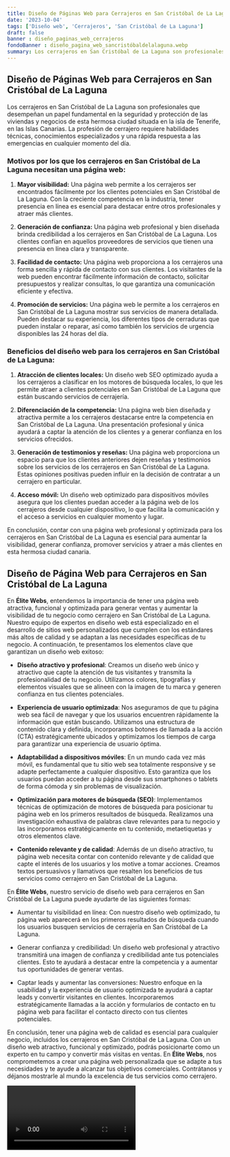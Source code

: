 ```yaml
---
title: Diseño de Páginas Web para Cerrajeros en San Cristóbal de La Laguna
date: '2023-10-04'
tags: ['Diseño web', 'Cerrajeros', 'San Cristóbal de La Laguna']
draft: false
banner : diseño_paginas_web_cerrajeros
fondoBanner : diseño_pagina_web_sancristóbaldelalaguna.webp
summary: Los cerrajeros en San Cristóbal de La Laguna son profesionales que desempeñan un papel fundamental en la seguridad y protección de las viviendas y negocios de esta hermosa ciudad situada en la isla de Tenerife, en las Islas Canarias. La profesión de cerrajero requiere habilidades técnicas, conocimientos especializados y una rápida respuesta a las emergencias en cualquier momento del día. 
---
```


## Diseño de Páginas Web para Cerrajeros en San Cristóbal de La Laguna

Los cerrajeros en San Cristóbal de La Laguna son profesionales que desempeñan un papel fundamental en la seguridad y protección de las viviendas y negocios de esta hermosa ciudad situada en la isla de Tenerife, en las Islas Canarias. La profesión de cerrajero requiere habilidades técnicas, conocimientos especializados y una rápida respuesta a las emergencias en cualquier momento del día. 

### Motivos por los que los cerrajeros en San Cristóbal de La Laguna necesitan una página web:

1. **Mayor visibilidad:** Una página web permite a los cerrajeros ser encontrados fácilmente por los clientes potenciales en San Cristóbal de La Laguna. Con la creciente competencia en la industria, tener presencia en línea es esencial para destacar entre otros profesionales y atraer más clientes.

2. **Generación de confianza:** Una página web profesional y bien diseñada brinda credibilidad a los cerrajeros en San Cristóbal de La Laguna. Los clientes confían en aquellos proveedores de servicios que tienen una presencia en línea clara y transparente.

3. **Facilidad de contacto:** Una página web proporciona a los cerrajeros una forma sencilla y rápida de contacto con sus clientes. Los visitantes de la web pueden encontrar fácilmente información de contacto, solicitar presupuestos y realizar consultas, lo que garantiza una comunicación eficiente y efectiva.

4. **Promoción de servicios:** Una página web le permite a los cerrajeros en San Cristóbal de La Laguna mostrar sus servicios de manera detallada. Pueden destacar su experiencia, los diferentes tipos de cerraduras que pueden instalar o reparar, así como también los servicios de urgencia disponibles las 24 horas del día.

### Beneficios del diseño web para los cerrajeros en San Cristóbal de La Laguna:

1. **Atracción de clientes locales:** Un diseño web SEO optimizado ayuda a los cerrajeros a clasificar en los motores de búsqueda locales, lo que les permite atraer a clientes potenciales en San Cristóbal de La Laguna que están buscando servicios de cerrajería.

2. **Diferenciación de la competencia:** Una página web bien diseñada y atractiva permite a los cerrajeros destacarse entre la competencia en San Cristóbal de La Laguna. Una presentación profesional y única ayudará a captar la atención de los clientes y a generar confianza en los servicios ofrecidos.

3. **Generación de testimonios y reseñas:** Una página web proporciona un espacio para que los clientes anteriores dejen reseñas y testimonios sobre los servicios de los cerrajeros en San Cristóbal de La Laguna. Estas opiniones positivas pueden influir en la decisión de contratar a un cerrajero en particular.

4. **Acceso móvil:** Un diseño web optimizado para dispositivos móviles asegura que los clientes puedan acceder a la página web de los cerrajeros desde cualquier dispositivo, lo que facilita la comunicación y el acceso a servicios en cualquier momento y lugar.

En conclusión, contar con una página web profesional y optimizada para los cerrajeros en San Cristóbal de La Laguna es esencial para aumentar la visibilidad, generar confianza, promover servicios y atraer a más clientes en esta hermosa ciudad canaria.

<GifSeo />

<Cta />

## Diseño de Página Web para Cerrajeros en San Cristóbal de La Laguna

En **Élite Webs**, entendemos la importancia de tener una página web atractiva, funcional y optimizada para generar ventas y aumentar la visibilidad de tu negocio como cerrajero en San Cristóbal de La Laguna. Nuestro equipo de expertos en diseño web está especializado en el desarrollo de sitios web personalizados que cumplen con los estándares más altos de calidad y se adaptan a las necesidades específicas de tu negocio. A continuación, te presentamos los elementos clave que garantizan un diseño web exitoso:

- **Diseño atractivo y profesional**: Creamos un diseño web único y atractivo que capte la atención de tus visitantes y transmita la profesionalidad de tu negocio. Utilizamos colores, tipografías y elementos visuales que se alineen con la imagen de tu marca y generen confianza en tus clientes potenciales.

- **Experiencia de usuario optimizada**: Nos aseguramos de que tu página web sea fácil de navegar y que los usuarios encuentren rápidamente la información que están buscando. Utilizamos una estructura de contenido clara y definida, incorporamos botones de llamada a la acción (CTA) estratégicamente ubicados y optimizamos los tiempos de carga para garantizar una experiencia de usuario óptima.

- **Adaptabilidad a dispositivos móviles**: En un mundo cada vez más móvil, es fundamental que tu sitio web sea totalmente responsive y se adapte perfectamente a cualquier dispositivo. Esto garantiza que los usuarios puedan acceder a tu página desde sus smartphones o tablets de forma cómoda y sin problemas de visualización.

- **Optimización para motores de búsqueda (SEO)**: Implementamos técnicas de optimización de motores de búsqueda para posicionar tu página web en los primeros resultados de búsqueda. Realizamos una investigación exhaustiva de palabras clave relevantes para tu negocio y las incorporamos estratégicamente en tu contenido, metaetiquetas y otros elementos clave.

- **Contenido relevante y de calidad**: Además de un diseño atractivo, tu página web necesita contar con contenido relevante y de calidad que capte el interés de los usuarios y los motive a tomar acciones. Creamos textos persuasivos y llamativos que resalten los beneficios de tus servicios como cerrajero en San Cristóbal de La Laguna.

En **Élite Webs**, nuestro servicio de diseño web para cerrajeros en San Cristóbal de La Laguna puede ayudarte de las siguientes formas:

- Aumentar tu visibilidad en línea: Con nuestro diseño web optimizado, tu página web aparecerá en los primeros resultados de búsqueda cuando los usuarios busquen servicios de cerrajería en San Cristóbal de La Laguna.

- Generar confianza y credibilidad: Un diseño web profesional y atractivo transmitirá una imagen de confianza y credibilidad ante tus potenciales clientes. Esto te ayudará a destacar entre la competencia y a aumentar tus oportunidades de generar ventas.

- Captar leads y aumentar las conversiones: Nuestro enfoque en la usabilidad y la experiencia de usuario optimizada te ayudará a captar leads y convertir visitantes en clientes. Incorporaremos estratégicamente llamadas a la acción y formularios de contacto en tu página web para facilitar el contacto directo con tus clientes potenciales.

En conclusión, tener una página web de calidad es esencial para cualquier negocio, incluidos los cerrajeros en San Cristóbal de La Laguna. Con un diseño web atractivo, funcional y optimizado, podrás posicionarte como un experto en tu campo y convertir más visitas en ventas. En **Élite Webs**, nos comprometemos a crear una página web personalizada que se adapte a tus necesidades y te ayude a alcanzar tus objetivos comerciales. Contrátanos y déjanos mostrarle al mundo la excelencia de tus servicios como cerrajero.

<Video />

<CtaBot job='Cerrajeros' city='San Cristóbal de La Laguna'/>

<Gmaps query='San Cristóbal de La Laguna+españa+maps' />